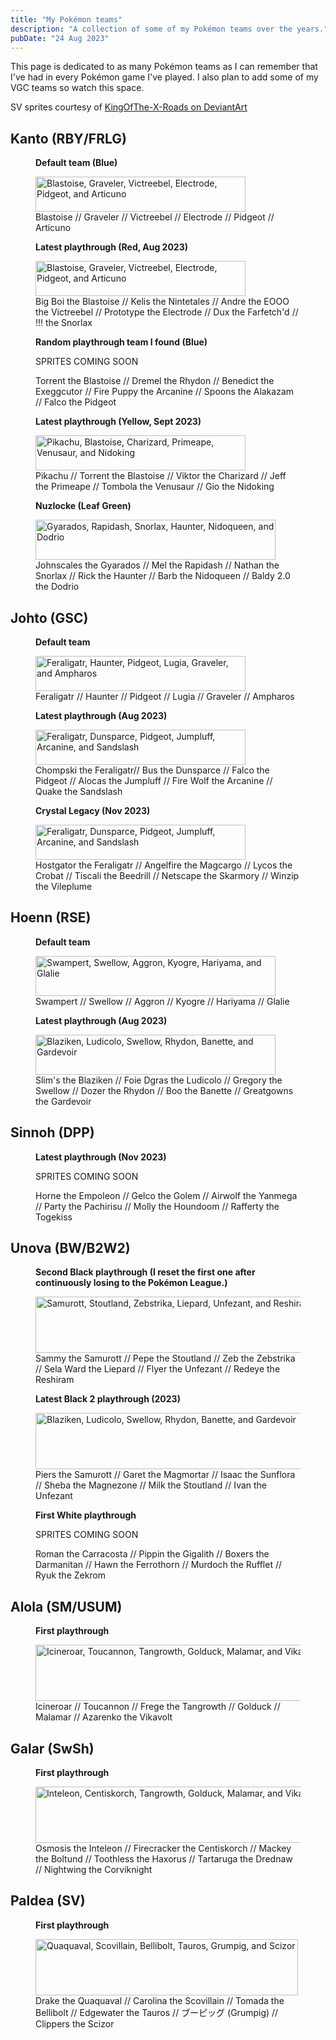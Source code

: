 ```yaml
---
title: "My Pokémon teams"
description: "A collection of some of my Pokémon teams over the years."
pubDate: "24 Aug 2023"
---
```


This page is dedicated to as many Pokémon teams as I can remember that I've had in every Pokémon game I've played. I also plan to add some of my VGC teams so watch this space.

SV sprites courtesy of [KingOfThe-X-Roads on DeviantArt](https://www.deviantart.com/kingofthe-x-roads/art/Gen-9-Sprites-Pokemon-Scarlet-and-Violet-908341834)

## Kanto (RBY/FRLG)

<figure class="img-center" style="margin-bottom: calc(var(--gap) * 2);">
	<p><strong>Default team (Blue)</strong></p>
	<img src="/images/rby_team.gif" width="336px" height="56px" alt="Blastoise, Graveler, Victreebel, Electrode, Pidgeot, and Articuno"/>
	<figcaption>Blastoise // Graveler // Victreebel // Electrode // Pidgeot // Articuno</figcaption>
</figure>

<figure class="img-center">
	<p><strong>Latest playthrough (Red, Aug 2023)</strong></p>
	<img src="/images/rby_team_2.gif" width="336px" height="56px" alt="Blastoise, Graveler, Victreebel, Electrode, Pidgeot, and Articuno"/>
	<figcaption>Big Boi the Blastoise // Kelis the Nintetales // Andre the EOOO the Victreebel // Prototype the Electrode // Dux the Farfetch'd // !!! the Snorlax</figcaption>
</figure>

<figure class="img-center" style="margin-bottom: calc(var(--gap) * 2);">
	<p><strong>Random playthrough team I found (Blue)</strong></p>
	<p>SPRITES COMING SOON</p>
	<figcaption>Torrent the Blastoise // Dremel the Rhydon // Benedict the Exeggcutor // Fire Puppy the Arcanine // Spoons the Alakazam // Falco the Pidgeot</figcaption>
</figure>

<figure class="img-center">
	<p><strong>Latest playthrough (Yellow, Sept 2023)</strong></p>
	<img src="/images/yellow_team.png" width="336px" height="56px" alt="Pikachu, Blastoise, Charizard, Primeape, Venusaur, and Nidoking"/>
	<figcaption>Pikachu // Torrent the Blastoise // Viktor the Charizard // Jeff the Primeape // Tombola the Venusaur // Gio the Nidoking</figcaption>
</figure>

<figure class="img-center">
	<p><strong>Nuzlocke (Leaf Green)</strong></p>
	<img src="/images/lg_team.gif" width="384px" height="64px" alt="Gyarados, Rapidash, Snorlax, Haunter, Nidoqueen, and Dodrio"/>
	<figcaption>Johnscales the Gyarados // Mel the Rapidash // Nathan the Snorlax // Rick the Haunter // Barb the Nidoqueen // Baldy 2.0 the Dodrio</figcaption>
</figure>

## Johto (GSC)

<figure class="img-center" style="margin-bottom: calc(var(--gap) * 2);">
	<p><strong>Default team</strong></p>
	<img src="/images/gsc_team.gif" width="336px" height="56px" alt="Feraligatr, Haunter, Pidgeot, Lugia, Graveler, and Ampharos"/>
	<figcaption>Feraligatr // Haunter // Pidgeot // Lugia // Graveler // Ampharos</figcaption>
</figure>

<figure class="img-center">
	<p><strong>Latest playthrough (Aug 2023)</strong></p>
	<img src="/images/gsc_team_2.gif" width="336px" height="56px" alt="Feraligatr, Dunsparce, Pidgeot, Jumpluff, Arcanine, and Sandslash"/>
	<figcaption>Chompski the Feraligatr// Bus the Dunsparce // Falco the Pidgeot // Alocas the Jumpluff // Fire Wolf the Arcanine // Quake the Sandslash</figcaption>
</figure>

<figure class="img-center">
	<p><strong>Crystal Legacy (Nov 2023)</strong></p>
	<img src="/images/gsc_team_3.gif" width="336px" height="56px" alt="Feraligatr, Dunsparce, Pidgeot, Jumpluff, Arcanine, and Sandslash"/>
	<figcaption>Hostgator the Feraligatr // Angelfire the Magcargo // Lycos the Crobat // Tiscali the Beedrill // Netscape the Skarmory // Winzip the Vileplume</figcaption>
</figure>

## Hoenn (RSE)

<figure class="img-center" style="margin-bottom: calc(var(--gap) * 2);">
	<p><strong>Default team</strong></p>
	<img src="/images/rse_team.gif" width="384px" height="64px" alt="Swampert, Swellow, Aggron, Kyogre, Hariyama, and Glalie" loading="lazy"/>
	<figcaption>Swampert // Swellow // Aggron // Kyogre // Hariyama // Glalie</figcaption>
</figure>

<figure class="img-center">
	<p><strong>Latest playthrough (Aug 2023)</strong></p>
	<img src="/images/rse_team_2.gif" width="384px" height="64px" alt="Blaziken, Ludicolo, Swellow, Rhydon, Banette, and Gardevoir" loading="lazy"/>
	<figcaption>Slim's the Blaziken // Foie Dgras the Ludicolo // Gregory the Swellow // Dozer the Rhydon // Boo the Banette // Greatgowns the Gardevoir</figcaption>
</figure>

## Sinnoh (DPP)

<figure class="img-center">
	<p><strong>Latest playthrough (Nov 2023)</strong></p>
	<p>SPRITES COMING SOON</p>
	<figcaption>Horne the Empoleon // Gelco the Golem // Airwolf the Yanmega // Party the Pachirisu // Molly the Houndoom // Rafferty the Togekiss</figcaption>
</figure>

## Unova (BW/B2W2)

<figure class="img-center" style="margin-bottom: calc(var(--gap) * 2);">
	<p><strong>Second Black playthrough (I reset the first one after continuously losing to the Pokémon League.)</strong></p>
	<img src="/images/bw_team.gif" width="470px" height="90px" alt="Samurott, Stoutland, Zebstrika, Liepard, Unfezant, and Reshiram" loading="lazy"/>
	<figcaption>Sammy the Samurott // Pepe the Stoutland // Zeb the Zebstrika // Sela Ward the Liepard // Flyer the Unfezant // Redeye the Reshiram</figcaption>
</figure>

<figure class="img-center">
	<p><strong>Latest Black 2 playthrough (2023)</strong></p>
	<img src="/images/b2_team.gif" width="470px" height="90px" alt="Blaziken, Ludicolo, Swellow, Rhydon, Banette, and Gardevoir" loading="lazy"/>
	<figcaption>Piers the Samurott // Garet the Magmortar // Isaac the Sunflora // Sheba the Magnezone // Milk the Stoutland // Ivan the Unfezant</figcaption>
</figure>

<figure class="img-center" style="margin-bottom: calc(var(--gap) * 2);">
	<p><strong>First White playthrough</strong></p>
	<p>SPRITES COMING SOON</p>
	<figcaption>Roman the Carracosta // Pippin the Gigalith // Boxers the Darmanitan // Hawn the Ferrothorn // Murdoch the Rufflet // Ryuk the Zekrom</figcaption>
</figure>

## Alola (SM/USUM)

<figure class="img-center">
	<p><strong>First playthrough</strong></p>
	<img src="/images/usum_team.gif" width="470px" height="90px" alt="Icineroar, Toucannon, Tangrowth, Golduck, Malamar, and Vikavolt" loading="lazy"/>
	<figcaption>Icineroar // Toucannon // Frege the Tangrowth // Golduck // Malamar // Azarenko the Vikavolt</figcaption>
</figure>

## Galar (SwSh)

<figure class="img-center">
	<p><strong>First playthrough</strong></p>
	<img src="/images/swsh_team.gif" width="470px" height="90px" alt="Inteleon, Centiskorch, Tangrowth, Golduck, Malamar, and Vikavolt" loading="lazy"/>
	<figcaption>Osmosis the Inteleon // Firecracker the Centiskorch // Mackey the Boltund // Toothless the Haxorus // Tartaruga the Drednaw // Nightwing the Corviknight</figcaption>
</figure>

## Paldea (SV)

<figure class="img-center">
	<p><strong>First playthrough</strong></p>
	<img src="/images/sv_team.gif" alt="Quaquaval, Scovillain, Bellibolt, Tauros, Grumpig, and Scizor" width="420px" height="90px" loading="lazy"/>
	<figcaption>Drake the Quaquaval // Carolina the Scovillain // Tomada the Bellibolt // Edgewater the Tauros // <span lang="ja">ブーピッグ</span> (Grumpig) // Clippers the Scizor</figcaption>
</figure>

